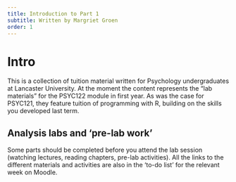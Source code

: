 ```yaml
---
title: Introduction to Part 1
subtitle: Written by Margriet Groen
order: 1
---
```

# Intro

This is a collection of tuition material written for Psychology undergraduates at Lancaster University. At the moment the content represents the "lab materials" for the PSYC122 module in first year. As was the case for PSYC121, they feature tuition of programming with R, building on the skills you developed last term.

## Analysis labs and 'pre-lab work'

Some parts should be completed before you attend the lab session (watching lectures, reading chapters, pre-lab activities). All the links to the different materials and activities are also in the 'to-do list' for the relevant week on Moodle.
